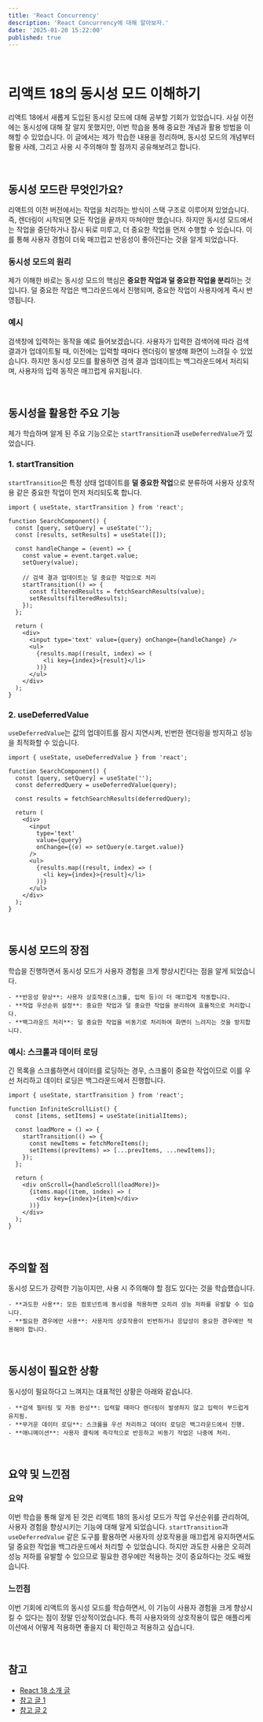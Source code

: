 ```yaml
---
title: 'React Concurrency'
description: 'React Concurrency에 대해 알아보자.'
date: '2025-01-20 15:22:00'
published: true
---
```


<br />

# 리액트 18의 동시성 모드 이해하기

리액트 18에서 새롭게 도입된 동시성 모드에 대해 공부할 기회가 있었습니다.
사실 이전에는 동시성에 대해 잘 알지 못했지만, 이번 학습을 통해 중요한 개념과 활용 방법을 이해할 수 있었습니다.
이 글에서는 제가 학습한 내용을 정리하며, 동시성 모드의 개념부터 활용 사례, 그리고 사용 시 주의해야 할 점까지 공유해보려고 합니다.

<br />

## 동시성 모드란 무엇인가요?

리액트의 이전 버전에서는 작업을 처리하는 방식이 스택 구조로 이루어져 있었습니다.
즉, 렌더링이 시작되면 모든 작업을 끝까지 마쳐야만 했습니다.
하지만 동시성 모드에서는 작업을 중단하거나 잠시 뒤로 미루고, 더 중요한 작업을 먼저 수행할 수 있습니다.
이를 통해 사용자 경험이 더욱 매끄럽고 반응성이 좋아진다는 것을 알게 되었습니다.

### 동시성 모드의 원리

제가 이해한 바로는 동시성 모드의 핵심은 **중요한 작업과 덜 중요한 작업을 분리**하는 것입니다.
덜 중요한 작업은 백그라운드에서 진행되며, 중요한 작업이 사용자에게 즉시 반영됩니다.

### 예시

검색창에 입력하는 동작을 예로 들어보겠습니다.
사용자가 입력한 검색어에 따라 검색 결과가 업데이트될 때, 이전에는 입력할 때마다 렌더링이 발생해 화면이 느려질 수 있었습니다.
하지만 동시성 모드를 활용하면 검색 결과 업데이트는 백그라운드에서 처리되며, 사용자의 입력 동작은 매끄럽게 유지됩니다.

<br />

## 동시성을 활용한 주요 기능

제가 학습하며 알게 된 주요 기능으로는 `startTransition`과 `useDeferredValue`가 있었습니다.

### 1. startTransition

`startTransition`은 특정 상태 업데이트를 **덜 중요한 작업**으로 분류하여 사용자 상호작용 같은 중요한 작업이 먼저 처리되도록 합니다.

```tsx
import { useState, startTransition } from 'react';

function SearchComponent() {
  const [query, setQuery] = useState('');
  const [results, setResults] = useState([]);

  const handleChange = (event) => {
    const value = event.target.value;
    setQuery(value);

    // 검색 결과 업데이트는 덜 중요한 작업으로 처리
    startTransition(() => {
      const filteredResults = fetchSearchResults(value);
      setResults(filteredResults);
    });
  };

  return (
    <div>
      <input type='text' value={query} onChange={handleChange} />
      <ul>
        {results.map((result, index) => (
          <li key={index}>{result}</li>
        ))}
      </ul>
    </div>
  );
}
```

### 2. useDeferredValue

`useDeferredValue`는 값의 업데이트를 잠시 지연시켜, 빈번한 렌더링을 방지하고 성능을 최적화할 수 있습니다.

```tsx
import { useState, useDeferredValue } from 'react';

function SearchComponent() {
  const [query, setQuery] = useState('');
  const deferredQuery = useDeferredValue(query);

  const results = fetchSearchResults(deferredQuery);

  return (
    <div>
      <input
        type='text'
        value={query}
        onChange={(e) => setQuery(e.target.value)}
      />
      <ul>
        {results.map((result, index) => (
          <li key={index}>{result}</li>
        ))}
      </ul>
    </div>
  );
}
```

<br />

## 동시성 모드의 장점

학습을 진행하면서 동시성 모드가 사용자 경험을 크게 향상시킨다는 점을 알게 되었습니다.

    - **반응성 향상**: 사용자 상호작용(스크롤, 입력 등)이 더 매끄럽게 작동합니다.
    - **작업 우선순위 설정**: 중요한 작업과 덜 중요한 작업을 분리하여 효율적으로 처리합니다.
    - **백그라운드 처리**: 덜 중요한 작업을 비동기로 처리하여 화면이 느려지는 것을 방지합니다.

### 예시: 스크롤과 데이터 로딩

긴 목록을 스크롤하면서 데이터를 로딩하는 경우, 스크롤이 중요한 작업이므로 이를 우선 처리하고 데이터 로딩은 백그라운드에서 진행합니다.

```tsx
import { useState, startTransition } from 'react';

function InfiniteScrollList() {
  const [items, setItems] = useState(initialItems);

  const loadMore = () => {
    startTransition(() => {
      const newItems = fetchMoreItems();
      setItems((prevItems) => [...prevItems, ...newItems]);
    });
  };

  return (
    <div onScroll={handleScroll(loadMore)}>
      {items.map((item, index) => (
        <div key={index}>{item}</div>
      ))}
    </div>
  );
}
```

<br />

## 주의할 점

동시성 모드가 강력한 기능이지만, 사용 시 주의해야 할 점도 있다는 것을 학습했습니다.

    - **과도한 사용**: 모든 컴포넌트에 동시성을 적용하면 오히려 성능 저하를 유발할 수 있습니다.
    - **필요한 경우에만 사용**: 사용자의 상호작용이 빈번하거나 응답성이 중요한 경우에만 적용해야 합니다.

<br />

## 동시성이 필요한 상황

동시성이 필요하다고 느껴지는 대표적인 상황은 아래와 같습니다.

    - **검색 필터링 및 자동 완성**: 입력할 때마다 렌더링이 발생하지 않고 입력이 부드럽게 유지됨.
    - **무거운 데이터 로딩**: 스크롤을 우선 처리하고 데이터 로딩은 백그라운드에서 진행.
    - **애니메이션**: 사용자 클릭에 즉각적으로 반응하고 비동기 작업은 나중에 처리.

<br />

## 요약 및 느낀점

### 요약

이번 학습을 통해 알게 된 것은 리액트 18의 동시성 모드가 작업 우선순위를 관리하여, 사용자 경험을 향상시키는 기능에 대해 알게 되었습니다.
`startTransition`과 `useDeferredValue` 같은 도구를 활용하면 사용자의 상호작용을 매끄럽게 유지하면서도 덜 중요한 작업을 백그라운드에서 처리할 수 있었습니다.
하지만 과도한 사용은 오히려 성능 저하를 유발할 수 있으므로 필요한 경우에만 적용하는 것이 중요하다는 것도 배웠습니다.

### 느낀점

이번 기회에 리액트의 동시성 모드를 학습하면서, 이 기능이 사용자 경험을 크게 향상시킬 수 있다는 점이 정말 인상적이었습니다.
특히 사용자와의 상호작용이 많은 애플리케이션에서 어떻게 적용하면 좋을지 더 확인하고 적용하고 싶습니다.

<br />

## 참고

- [React 18 소개 글](https://react.dev/blog/2022/03/29/react-v18)
- [참고 글 1](https://tecoble.techcourse.co.kr/post/2021-07-24-concurrent-mode/)
- [참고 글 2](https://velog.io/@cadenzah/react-concurrent-mode)
